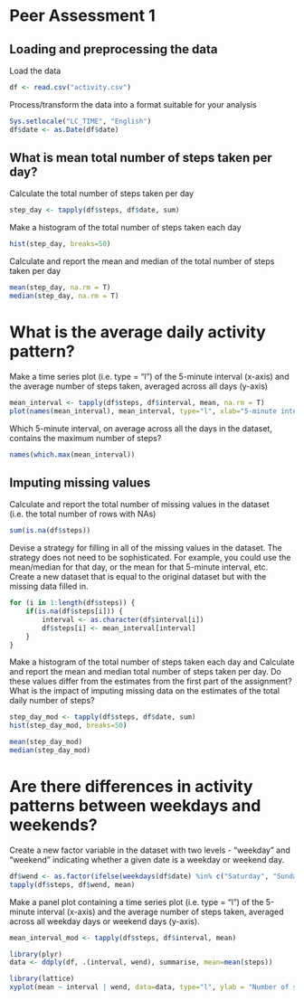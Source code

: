Peer Assessment 1
========================================================

## Loading and preprocessing the data

Load the data
```r
df <- read.csv("activity.csv")
```

Process/transform the data into a format suitable for your analysis
```r
Sys.setlocale("LC_TIME", "English")
df$date <- as.Date(df$date)
```

## What is mean total number of steps taken per day?
Calculate the total number of steps taken per day
```r
step_day <- tapply(df$steps, df$date, sum)
```

Make a histogram of the total number of steps taken each day
```r
hist(step_day, breaks=50)
```

Calculate and report the mean and median of the total number of steps taken per day
```r
mean(step_day, na.rm = T)
median(step_day, na.rm = T)
```

# What is the average daily activity pattern?
Make a time series plot (i.e. type = "l") of the 5-minute interval (x-axis) and the average number of steps taken, averaged across all days (y-axis)
```r
mean_interval <- tapply(df$steps, df$interval, mean, na.rm = T)
plot(names(mean_interval), mean_interval, type="l", xlab="5-minute interval", ylab="Average number of steps taken, averaged across all days")
```

Which 5-minute interval, on average across all the days in the dataset, contains the maximum number of steps?
```r
names(which.max(mean_interval))
```

## Imputing missing values
Calculate and report the total number of missing values in the dataset (i.e. the total number of rows with NAs)
```r
sum(is.na(df$steps))
```

Devise a strategy for filling in all of the missing values in the dataset. 
The strategy does not need to be sophisticated. For example, you could use the mean/median for that day, or the mean for that 5-minute interval, etc. 
Create a new dataset that is equal to the original dataset but with the missing data filled in.
```r
for (i in 1:length(df$steps)) {
    if(is.na(df$steps[i])) {
        interval <- as.character(df$interval[i])
        df$steps[i] <- mean_interval[interval]
    }
}
```

Make a histogram of the total number of steps taken each day and Calculate and report the mean and median total number of steps taken per day. 
Do these values differ from the estimates from the first part of the assignment? 
What is the impact of imputing missing data on the estimates of the total daily number of steps?
```r
step_day_mod <- tapply(df$steps, df$date, sum)
hist(step_day_mod, breaks=50)

mean(step_day_mod)
median(step_day_mod)
```

# Are there differences in activity patterns between weekdays and weekends?

Create a new factor variable in the dataset with two levels - "weekday" and "weekend" indicating whether a given date is a weekday or weekend day.
```r
df$wend <- as.factor(ifelse(weekdays(df$date) %in% c("Saturday", "Sunday"), "weekend", "weekday"))
tapply(df$steps, df$wend, mean)
```

Make a panel plot containing a time series plot (i.e. type = "l") of the 5-minute interval (x-axis) and 
the average number of steps taken, averaged across all weekday days or weekend days (y-axis). 

```r
mean_interval_mod <- tapply(df$steps, df$interval, mean)

library(plyr)
data <- ddply(df, .(interval, wend), summarise, mean=mean(steps))

library(lattice)
xyplot(mean ~ interval | wend, data=data, type="l", ylab = "Number of steps", layout=c(1,2))
```